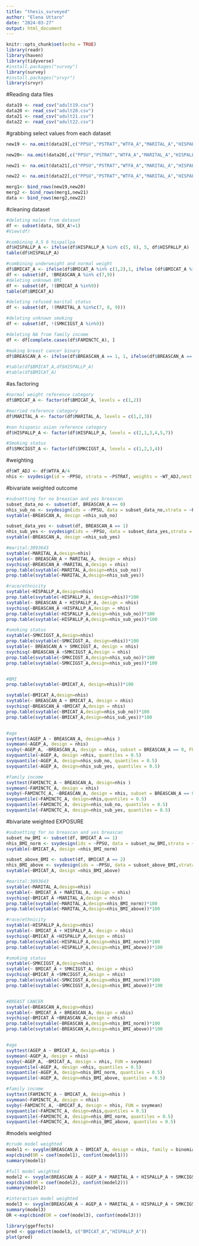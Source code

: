 ```yaml
---
title: "thesis_surveyed"
author: "Elena Uttaro"
date: "2024-03-27"
output: html_document
---
```


```r
knitr::opts_chunk$set(echo = TRUE)
library(readr)
library(haven)
library(tidyverse)
#install.packages("survey")
library(survey)
#install.packages("srvyr")
library(srvyr)
```

#Reading data files
```r
data19 <- read_csv("adult19.csv")
data20 <- read_csv("adult20.csv")
data21 <- read_csv("adult21.csv")
data22 <- read_csv("adult22.csv")
```

#grabbing select values from each dataset
```r
new19 <- na.omit(data19[,c("PPSU","PSTRAT","WTFA_A","MARITAL_A","HISPALLP_A","AGEP_A","SEX_A","SMKCIGST_A","FAMINCTC_A","BMICAT_A","BREASCAN_A")])

new20<- na.omit(data20[,c("PPSU","PSTRAT","WTFA_A","MARITAL_A","HISPALLP_A","AGEP_A","SMKCIGST_A","BMICAT_A","BREASCAN_A","SEX_A")])

new21 <- na.omit(data21[,c("PPSU","PSTRAT","WTFA_A","MARITAL_A","HISPALLP_A","AGEP_A","SMKCIGST_A","BMICAT_A","BREASCAN_A","SEX_A")])

new22 <- na.omit(data22[,c("PPSU","PSTRAT","WTFA_A","MARITAL_A","HISPALLP_A","AGEP_A","SMKCIGST_A","BMICAT_A","SEX_A","BREASCAN_A")])

merg1<- bind_rows(new19,new20)
merg2 <- bind_rows(merg1,new21)
data <- bind_rows(merg2,new22)
```


#cleaning dataset
```r
#deleting males from dataset
df <- subset(data, SEX_A!=1)
#View(df)

#combining 4,5 6 hispallpa
df$HISPALLP_A <- ifelse(df$HISPALLP_A %in% c(5, 6), 5, df$HISPALLP_A)
table(df$HISPALLP_A)

#combining underweight and normal weight 
df$BMICAT_A <- ifelse(df$BMICAT_A %in% c(1,2),1, ifelse (df$BMICAT_A %in% c(3,4),2, df$BMICAT_A))
df <- subset(df, !BREASCAN_A %in% c(7,9))
#deleting unknown BMI
df <- subset(df, !(BMICAT_A %in%9))
table(df$BMICAT_A)

#deleting refused marital status
df <- subset(df, !(MARITAL_A %in%c(7, 8, 9)))

#deleting unknown smoking
df <- subset(df, !(SMKCIGST_A %in%9))

#deleting NA from family income
df <- df[complete.cases(df$FAMINCTC_A), ]

#making breast cancer binary
df$BREASCAN_A <- ifelse(df$BREASCAN_A == 1, 1, ifelse(df$BREASCAN_A == 2, 0, df$BREASCAN_A))

#table(df$BMICAT_A,df$HISPALLP_A)
#table(df$BMICAT_A)
```


#as.factoring 
```r
#normal weight reference category
df$BMICAT_A <- factor(df$BMICAT_A, levels = c(1,2))

#married reference category
df$MARITAL_A <- factor(df$MARITAL_A, levels = c(1,2,3))

#non hispanic asian reference category
df$HISPALLP_A <- factor(df$HISPALLP_A, levels = c(2,1,3,4,5,7))

#Smoking status
df$SMKCIGST_A <- factor(df$SMKCIGST_A, levels = c(1,2,3,4))
```


#weighting
```r
df$WT_ADJ <- df$WTFA_A/4
nhis <- svydesign(id = ~PPSU, strata = ~PSTRAT, weights = ~WT_ADJ,nest = TRUE, data = df)
```

#bivariate weighted outcome
```r
#subsetting for no breascan and yes breascan
subset_data_no <- subset(df, BREASCAN_A == 0)
nhis_sub_no <- svydesign(ids = ~PPSU, data = subset_data_no,strata = ~PSTRAT, weights = ~WT_ADJ, nest = TRUE)
svytable(~BREASCAN_A, design =nhis_sub_no)

subset_data_yes <- subset(df, BREASCAN_A == 1)
nhis_sub_yes <- svydesign(ids = ~PPSU, data = subset_data_yes,strata = ~PSTRAT, weights = ~WT_ADJ, nest = TRUE)
svytable(~BREASCAN_A, design =nhis_sub_yes)

#marital:3093643
svytable(~MARITAL_A,design=nhis)
svytable(~ BREASCAN_A + MARITAL_A, design = nhis)
svychisq(~BREASCAN_A +MARITAL_A,design = nhis)
prop.table(svytable(~MARITAL_A,design=nhis_sub_no))
prop.table(svytable(~MARITAL_A,design=nhis_sub_yes))

#race/ethnicity
svytable(~HISPALLP_A,design=nhis)
prop.table(svytable(~HISPALLP_A, design=nhis))*100
svytable(~ BREASCAN_A + HISPALLP_A, design = nhis)
svychisq(~BREASCAN_A +HISPALLP_A,design = nhis)
prop.table(svytable(~HISPALLP_A,design=nhis_sub_no))*100
prop.table(svytable(~HISPALLP_A,design=nhis_sub_yes))*100

#smoking status
svytable(~SMKCIGST_A,design=nhis)
prop.table(svytable(~SMKCIGST_A, design=nhis))*100
svytable(~ BREASCAN_A + SMKCIGST_A, design = nhis)
svychisq(~BREASCAN_A +SMKCIGST_A,design = nhis)
prop.table(svytable(~SMKCIGST_A,design=nhis_sub_no))*100
prop.table(svytable(~SMKCIGST_A,design=nhis_sub_yes))*100


#BMI
prop.table(svytable(~BMICAT_A, design=nhis))*100

svytable(~BMICAT_A,design=nhis)
svytable(~ BREASCAN_A + BMICAT_A, design = nhis)
svychisq(~BREASCAN_A +BMICAT_A,design = nhis)
prop.table(svytable(~BMICAT_A,design=nhis_sub_no))*100
prop.table(svytable(~BMICAT_A,design=nhis_sub_yes))*100


#age
svyttest(AGEP_A ~ BREASCAN_A, design=nhis )
svymean(~AGEP_A, design = nhis)
svyby(~AGEP_A, ~BREASCAN_A, design = nhis, subset = BREASCAN_A == 0, FUN = svymean)
svyquantile(~AGEP_A, design =nhis, quantiles = 0.5)
svyquantile(~AGEP_A, design=nhis_sub_no, quantiles = 0.5)
svyquantile(~AGEP_A, design=nhis_sub_yes, quantiles = 0.5)

#family income
svyttest(FAMINCTC_A ~ BREASCAN_A, design=nhis )
svymean(~FAMINCTC_A, design = nhis)
svyby(~FAMINCTC_A, ~BREASCAN_A, design = nhis, subset = BREASCAN_A == 0, FUN = svymean)
svyquantile(~FAMINCTC_A, design=nhis,quantiles = 0.5)
svyquantile(~FAMINCTC_A, design=nhis_sub_no, quantiles = 0.5)
svyquantile(~FAMINCTC_A, design=nhis_sub_yes, quantiles = 0.5)
```

#bivariate weighted EXPOSURE    
```r
#subsetting for no breascan and yes breascan
subset_nw_BMI <- subset(df, BMICAT_A == 1)
nhis_BMI_norm <- svydesign(ids = ~PPSU, data = subset_nw_BMI,strata = ~PSTRAT, weights = ~WT_ADJ, nest = TRUE)
svytable(~BMICAT_A, design =nhis_BMI_norm)

subset_above_BMI <- subset(df, BMICAT_A == 2)
nhis_BMI_above <- svydesign(ids = ~PPSU, data = subset_above_BMI,strata = ~PSTRAT, weights = ~WT_ADJ, nest = TRUE)
svytable(~BMICAT_A, design =nhis_BMI_above)

#marital:3093643
svytable(~MARITAL_A,design=nhis)
svytable(~ BMICAT_A + MARITAL_A, design = nhis)
svychisq(~BMICAT_A +MARITAL_A,design = nhis)
prop.table(svytable(~MARITAL_A,design=nhis_BMI_norm))*100
prop.table(svytable(~MARITAL_A,design=nhis_BMI_above))*100

#race/ethnicity
svytable(~HISPALLP_A,design=nhis)
svytable(~ BMICAT_A + HISPALLP_A, design = nhis)
svychisq(~BMICAT_A +HISPALLP_A,design = nhis)
prop.table(svytable(~HISPALLP_A,design=nhis_BMI_norm))*100
prop.table(svytable(~HISPALLP_A,design=nhis_BMI_above))*100

#smoking status
svytable(~SMKCIGST_A,design=nhis)
svytable(~ BMICAT_A + SMKCIGST_A, design = nhis)
svychisq(~BMICAT_A +SMKCIGST_A,design = nhis)
prop.table(svytable(~SMKCIGST_A,design=nhis_BMI_norm))*100
prop.table(svytable(~SMKCIGST_A,design=nhis_BMI_above))*100


#BREAST CANCER
svytable(~BREASCAN_A,design=nhis)
svytable(~ BMICAT_A + BREASCAN_A, design = nhis)
svychisq(~BMICAT_A +BREASCAN_A,design = nhis)
prop.table(svytable(~BREASCAN_A,design=nhis_BMI_norm))*100
prop.table(svytable(~BREASCAN_A,design=nhis_BMI_above))*100


#age
svyttest(AGEP_A ~ BMICAT_A, design=nhis )
svymean(~AGEP_A, design = nhis)
svyby(~AGEP_A, ~BMICAT_A, design = nhis, FUN = svymean)
svyquantile(~AGEP_A, design =nhis, quantiles = 0.5)
svyquantile(~AGEP_A, design=nhis_BMI_norm, quantiles = 0.5)
svyquantile(~AGEP_A, design=nhis_BMI_above, quantiles = 0.5)

#family income
svyttest(FAMINCTC_A ~ BMICAT_A, design=nhis )
svymean(~FAMINCTC_A, design = nhis)
svyby(~FAMINCTC_A, ~BMICAT_A, design = nhis, FUN = svymean)
svyquantile(~FAMINCTC_A, design=nhis,quantiles = 0.5)
svyquantile(~FAMINCTC_A, design=nhis_BMI_norm, quantiles = 0.5)
svyquantile(~FAMINCTC_A, design=nhis_BMI_above, quantiles = 0.5)
```

#models weighted
```r
#crude model weighted
model1 <- svyglm(BREASCAN_A ~ BMICAT_A, design = nhis, family = binomial)
exp(cbind(OR = coef(model1), confint(model1)))
summary(model1)

#full model weighted
model2 <- svyglm(BREASCAN_A ~ AGEP_A + MARITAL_A + HISPALLP_A + SMKCIGST_A + FAMINCTC_A + BMICAT_A, design = nhis, family = binomial)
exp(cbind(OR = coef(model2), confint(model2)))
summary(model2)

#interaction model weighted
model3 <- svyglm(BREASCAN_A ~ AGEP_A + MARITAL_A + HISPALLP_A + SMKCIGST_A + FAMINCTC_A + BMICAT_A + BMICAT_A*HISPALLP_A, design = nhis, family = binomial)
summary(model3)
OR <-exp(cbind(OR = coef(model3), confint(model3)))
```







```r
library(ggeffects)
pred <- ggpredict(model3, c("BMICAT_A","HISPALLP_A")) 
plot(pred)
```











